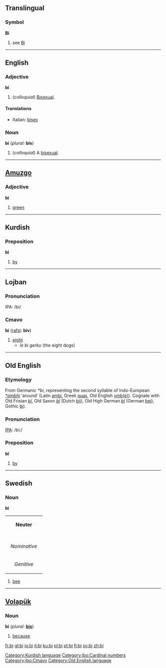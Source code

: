 ==Translingual==
===Symbol===
'''Bi'''
# see [[Bi]]

----

==English==

===Adjective===
'''bi'''

# (''colloquial'') [[bisexual|Bisexual]].

====Translations====
*Italian: [[bisex]]

===Noun===
'''bi''' (''plural:'' '''bis''')

# (''colloquial'') A [[bisexual]].

----

==[[Amuzgo]]==

===Adjective===
'''bi'''

# [[green]]

----

==Kurdish==

===Preposition===
'''bi'''
# [[by]]

[[Category:Kurdish language]]
----

==Lojban==

===Pronunciation===
IPA: /bi/

===Cmavo===
'''bi''' ([[rafsi]]: '''biv''')

#[[eight]]
#*''le bi gerku'' (the eight dogs)

[[Category:jbo:Cardinal numbers]]
[[Category:jbo:Cmavo]]

----

==Old English==

===Etymology===
From Germanic ''*bi'', representing the second syllable of Indo-European ''[[*ambhi]]'' ‘around’ (Latin [[ambi]], Greek [[αμφι]], Old English [[ymb|ymb(e)]]).  Cognate with Old Frisian ''[[bī]]'', Old Saxon ''[[bī]]'' (Dutch [[bij]]), Old High German ''[[bī]]'' (German [[bei]]), Gothic [[𐌱𐌹]]).

===Pronunciation===
[[IPA]]: /bi:/

===Preposition===
'''bī'''
# [[by]]

[[Category:Old English language]]

----

==Swedish==

===Noun===
'''bi'''

{| border=1 cellspacing=0
| bgcolor="#FFFFF0" colspan=5 align=center | '''Neuter'''
|-
|- bgcolor="#FFFFF0" align=center
! rowspan=2 | 
| colspan=2 width=105| Singular 
| colspan=2 | Plural
|- bgcolor="#FFFFF0" align=center
| width=105 | ''Indefinite'' 
| width=105 | ''Definite'' 
| width=105 |  ''Indefinite'' 
|  width=105 | ''Definite''
|- align=center
| width=105 bgcolor="#FFFFF0" | ''Nominative'' 
| [[bi]]
| [[biet]], ([[bit]])
| [[bin]]
| [[bina]]
|- align=center
| width=105 bgcolor="#FFFFF0" | ''Genitive'' 
| [[bis]]
| [[biets]], ([[bits]])
| [[bins]]
| [[binas]]
|}

# [[bee]]

----

==[[Volapük]]==

===Noun===
'''bi'''  (''plural:'' '''[[bis]]''')

# [[because]]

[[fr:bi]]
[[gl:bi]]
[[io:bi]]
[[it:bi]]
[[ku:bi]]
[[pl:bi]]
[[pt:bi]]
[[fi:bi]]
[[sv:bi]]
[[zh:bi]]
